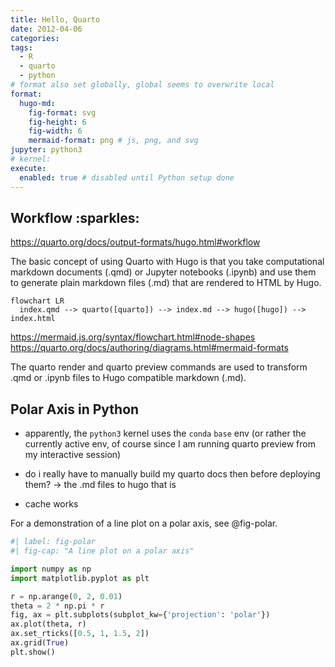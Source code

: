 ```yaml
---
title: Hello, Quarto
date: 2012-04-06
categories: 
tags:
  - R
  - quarto
  - python
# format also set globally, global seems to overwrite local
format: 
  hugo-md:
    fig-format: svg
    fig-height: 6
    fig-width: 6
    mermaid-format: png # js, png, and svg
jupyter: python3
# kernel: 
execute: 
  enabled: true # disabled until Python setup done
---
```


## Workflow :sparkles:

<https://quarto.org/docs/output-formats/hugo.html#workflow>

The basic concept of using Quarto with Hugo is that you take computational markdown documents (.qmd) or Jupyter notebooks (.ipynb) and use them to generate plain markdown files (.md) that are rendered to HTML by Hugo.

```mermaid
flowchart LR
  index.qmd --> quarto([quarto]) --> index.md --> hugo([hugo]) --> index.html
```

<https://mermaid.js.org/syntax/flowchart.html#node-shapes> <https://quarto.org/docs/authoring/diagrams.html#mermaid-formats>

The quarto render and quarto preview commands are used to transform .qmd or .ipynb files to Hugo compatible markdown (.md).

## Polar Axis in Python

-   apparently, the `python3` kernel uses the `conda` `base` env (or rather the currently active env, of course since I am running quarto preview from my interactive session)

-   do i really have to manually build my quarto docs then before deploying them? -\> the .md files to hugo that is

-   cache works

For a demonstration of a line plot on a polar axis, see \@fig-polar.

```python
#| label: fig-polar
#| fig-cap: "A line plot on a polar axis"

import numpy as np
import matplotlib.pyplot as plt

r = np.arange(0, 2, 0.01)
theta = 2 * np.pi * r
fig, ax = plt.subplots(subplot_kw={'projection': 'polar'})
ax.plot(theta, r)
ax.set_rticks([0.5, 1, 1.5, 2])
ax.grid(True)
plt.show()
```
